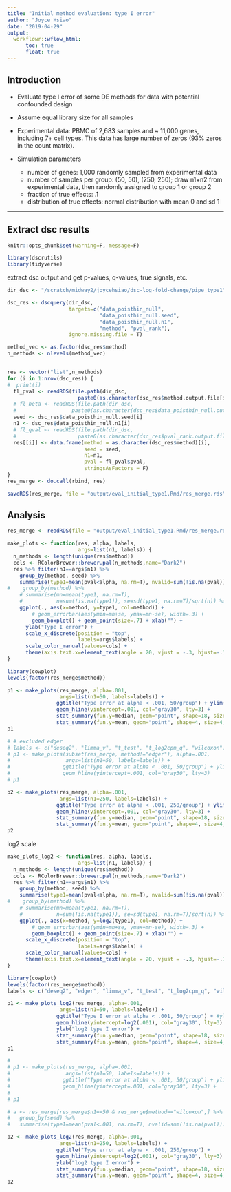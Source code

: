 ```yaml
---
title: "Initial method evaluation: type I error"
author: "Joyce Hsiao"
date: "2019-04-29"
output: 
  workflowr::wflow_html:
      toc: true
      float: true
---
```


## Introduction

* Evaluate type I error of some DE methods for data with potential confounded design

* Assume equal library size for all samples

* Experimental data: PBMC of 2,683 samples and ~ 11,000 genes, including 7+ cell types. This data has large number of zeros (93% zeros in the count matrix).

* Simulation parameters
  + number of genes: 1,000 randomly sampled from experimental data
  + number of samples per group: (50, 50), (250, 250); draw n1+n2 from experimental data, then randomly assigned to group 1 or group 2
  + fraction of true effects: .1
  + distribution of true effects: normal distribution with mean 0 and sd 1
  

---

## Extract dsc results

```r
knitr::opts_chunk$set(warning=F, message=F)

library(dscrutils)
library(tidyverse)
```

extract dsc output and get p-values, q-values, true signals, etc.

```r
dir_dsc <- "/scratch/midway2/joycehsiao/dsc-log-fold-change/pipe_type1"

dsc_res <- dscquery(dir_dsc, 
                    targets=c("data_poisthin_null",
                              "data_poisthin_null.seed", 
                              "data_poisthin_null.n1",
                              "method", "pval_rank"), 
                    ignore.missing.file = T)

method_vec <- as.factor(dsc_res$method)
n_methods <- nlevels(method_vec)


res <- vector("list",n_methods)
for (i in 1:nrow(dsc_res)) {
#  print(i)
  fl_pval <- readRDS(file.path(dir_dsc,
                       paste0(as.character(dsc_res$method.output.file[i]), ".rds")))
  # fl_beta <- readRDS(file.path(dir_dsc,
  #                  paste0(as.character(dsc_res$data_poisthin_null.output.file[i]), ".rds")))
  seed <- dsc_res$data_poisthin_null.seed[i]
  n1 <- dsc_res$data_poisthin_null.n1[i]
  # fl_qval <- readRDS(file.path(dir_dsc,
  #                    paste0(as.character(dsc_res$pval_rank.output.file[i]), ".rds")))
  res[[i]] <- data.frame(method = as.character(dsc_res$method)[i],
                         seed = seed,
                         n1=n1,
                         pval = fl_pval$pval,
                         stringsAsFactors = F)
}
res_merge <- do.call(rbind, res)

saveRDS(res_merge, file = "output/eval_initial_type1.Rmd/res_merge.rds")
```



## Analysis


```r
res_merge <- readRDS(file = "output/eval_initial_type1.Rmd/res_merge.rds")

make_plots <- function(res, alpha, labels,
                       args=list(n1, labels)) {
  n_methods <- length(unique(res$method))
  cols <- RColorBrewer::brewer.pal(n_methods,name="Dark2")
  res %>% filter(n1==args$n1) %>% 
    group_by(method, seed) %>%
    summarise(type1=mean(pval<alpha, na.rm=T), nvalid=sum(!is.na(pval))) %>%
#    group_by(method) %>%
    # summarise(mn=mean(type1, na.rm=T), 
    #           n=sum(!is.na(type1)), se=sd(type1, na.rm=T)/sqrt(n)) %>%
    ggplot(., aes(x=method, y=type1, col=method)) +
        # geom_errorbar(aes(ymin=mn+se, ymax=mn-se), width=.3) + 
        geom_boxplot() + geom_point(size=.7) + xlab("") +
      ylab("Type I error") +
      scale_x_discrete(position = "top",
                       labels=args$labels) +
      scale_color_manual(values=cols) +
      theme(axis.text.x=element_text(angle = 20, vjust = -.3, hjust=-.1))
}

library(cowplot)
levels(factor(res_merge$method))

p1 <- make_plots(res_merge, alpha=.001,
                 args=list(n1=50, labels=labels)) + 
                ggtitle("Type error at alpha < .001, 50/group") + ylim(0,.025) +
                geom_hline(yintercept=.001, col="gray30", lty=3) +
                stat_summary(fun.y=median, geom="point", shape=18, size=6, col="black") +
                stat_summary(fun.y=mean, geom="point", shape=4, size=4, col="black")
p1

# # excluded edger
# labels <- c("deseq2", "limma_v", "t_test", "t_log2cpm_q", "wilcoxon")
# p1 <- make_plots(subset(res_merge, method!="edger"), alpha=.001,
#                  args=list(n1=50, labels=labels)) + 
#                 ggtitle("Type error at alpha < .001, 50/group") + ylim(0,.02) +
#                 geom_hline(yintercept=.001, col="gray30", lty=3) 
# p1

p2 <- make_plots(res_merge, alpha=.001,
                 args=list(n1=250, labels=labels)) + 
                ggtitle("Type error at alpha < .001, 250/group") + ylim(0,.03) +
                geom_hline(yintercept=.001, col="gray30", lty=3) +
                stat_summary(fun.y=median, geom="point", shape=18, size=6, col="black") +
                stat_summary(fun.y=mean, geom="point", shape=4, size=4, col="black")
p2
```


log2 scale

```r
make_plots_log2 <- function(res, alpha, labels,
                       args=list(n1, labels)) {
  n_methods <- length(unique(res$method))
  cols <- RColorBrewer::brewer.pal(n_methods,name="Dark2")
  res %>% filter(n1==args$n1) %>% 
    group_by(method, seed) %>%
    summarise(type1=mean(pval<alpha, na.rm=T), nvalid=sum(!is.na(pval))) %>%
#    group_by(method) %>%
    # summarise(mn=mean(type1, na.rm=T), 
    #           n=sum(!is.na(type1)), se=sd(type1, na.rm=T)/sqrt(n)) %>%
    ggplot(., aes(x=method, y=log2(type1), col=method)) +
        # geom_errorbar(aes(ymin=mn+se, ymax=mn-se), width=.3) + 
        geom_boxplot() + geom_point(size=.7) + xlab("") +
      scale_x_discrete(position = "top",
                       labels=args$labels) +
      scale_color_manual(values=cols) +
      theme(axis.text.x=element_text(angle = 20, vjust = -.3, hjust=-.1))
}

library(cowplot)
levels(factor(res_merge$method))
labels <- c("deseq2", "edger", "limma_v", "t_test", "t_log2cpm_q", "wilcoxon")

p1 <- make_plots_log2(res_merge, alpha=.001,
                 args=list(n1=50, labels=labels)) + 
                ggtitle("Type I error at alpha < .001, 50/group") + #ylim(0,.03) +
                geom_hline(yintercept=log2(.001), col="gray30", lty=3) +
                ylab("log2 type I error") +
                stat_summary(fun.y=median, geom="point", shape=18, size=6, col="black") +
                stat_summary(fun.y=mean, geom="point", shape=4, size=4, col="black")
p1

# 
# p1 <- make_plots(res_merge, alpha=.001,
#                  args=list(n1=50, labels=labels)) + 
#                 ggtitle("Type error at alpha < .001, 50/group") + ylim(0,.025) +
#                 geom_hline(yintercept=.001, col="gray30", lty=3) +
#                 
# p1

# a <- res_merge[res_merge$n1==50 & res_merge$method=="wilcoxon",] %>%
#   group_by(seed) %>%
#   summarise(type1=mean(pval<.001, na.rm=T), nvalid=sum(!is.na(pval)))

p2 <- make_plots_log2(res_merge, alpha=.001,
                 args=list(n1=250, labels=labels)) + 
                ggtitle("Type error at alpha < .001, 250/group") + 
                geom_hline(yintercept=log2(.001), col="gray30", lty=3) +
                ylab("log2 type I error") +
                stat_summary(fun.y=median, geom="point", shape=18, size=6, col="black") +
                stat_summary(fun.y=mean, geom="point", shape=4, size=4, col="black")
p2
```

